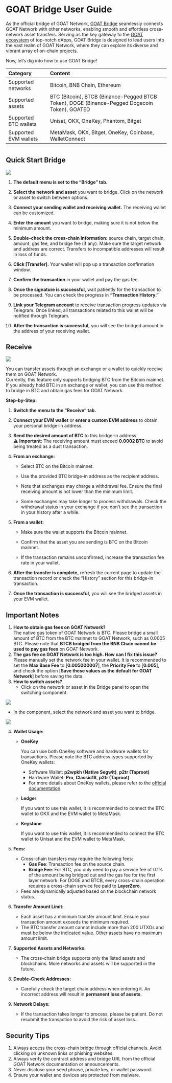 # **GOAT Bridge User Guide**

As the official bridge of GOAT Network, [GOAT Bridge](https://bridge.goat.network/) seamlessly connects GOAT Network with other networks, enabling smooth and effortless cross-network asset transfers. Serving as the key gateway to the [GOAT ecosystem](https://goat.network/ecosystem) of top-notch dApps, GOAT Bridge is designed to lead users into the vast realm of GOAT Network, where they can explore its diverse and vibrant array of on-chain projects. 

Now, let’s dig into how to use GOAT Bridge!

| Category | Content |
| :---- | :---- |
| Supported networks | Bitcoin, BNB Chain, Ethereum |
| Supported assets | BTC (Bitcoin), BTCB (Binance-Pegged BTCB Token), DOGE (Binance-Pegged Dogecoin Token), GOATED |
| Supported BTC wallets | Unisat, OKX, OneKey, Phantom, Bitget |
| Supported EVM wallets | MetaMask, OKX, Bitget, OneKey, Coinbase, WalletConnect |

# 

## **Quick Start Bridge**

![](/img/user-guides/goat-network-bridge/pic1.png)

1. **The default menu is set to the “Bridge” tab.**

2. **Select the network and asset** you want to bridge. Click on the network or asset to switch between options.

3. **Connect your sending wallet and receiving wallet.** The receiving wallet can be customized.

4. **Enter the amount** you want to bridge, making sure it is not below the minimum amount.

5. **Double-check the cross-chain information:** source chain, target chain, amount, gas fee, and bridge fee (if any). Make sure the target network and address are correct. Transfers to incompatible addresses will result in loss of funds.

6. **Click \[Transfer\].** Your wallet will pop up a transaction confirmation window.

7. **Confirm the transaction** in your wallet and pay the gas fee.

8. **Once the signature is successful,** wait patiently for the transaction to be processed. You can check the progress in **“Transaction History.”**

9. **Link your Telegram account** to receive transaction progress updates via Telegram. Once linked, all transactions related to this wallet will be notified through Telegram.

10. **After the transaction is successful,** you will see the bridged amount in the address of your receiving wallet.

## **Receive**

![](/img/user-guides/goat-network-bridge/pic2.png)

You can transfer assets through an exchange or a wallet to quickly receive them on GOAT Network.  
Currently, this feature only supports bridging BTC from the Bitcoin mainnet.  
If you already hold BTC in an exchange or wallet, you can use this method to bridge in BTC and obtain gas fees for GOAT Network.

**Step-by-Step:**

1. **Switch the menu to the “Receive” tab.**

2. **Connect your EVM wallet** or **enter a custom EVM address** to obtain your personal bridge-in address.

3. **Send the desired amount of BTC** to this bridge-in address.  
    ⚠️ **Important:** The receiving amount must exceed **0.0002 BTC** to avoid being treated as a dust transaction.

4. **From an exchange:**

   * Select BTC on the Bitcoin mainnet.

   * Use the provided BTC bridge-in address as the recipient address.

   * Note that exchanges may charge a withdrawal fee. Ensure the final receiving amount is not lower than the minimum limit.  

   * Some exchanges may take longer to process withdrawals. Check the withdrawal status in your exchange if you don’t see the transaction in your history after a while.

5. **From a wallet:**

   * Make sure the wallet supports the Bitcoin mainnet.

   * Confirm that the asset you are sending is BTC on the Bitcoin mainnet.

   * If the transaction remains unconfirmed, increase the transaction fee rate in your wallet.

6. **After the transfer is complete,** refresh the current page to update the transaction record or check the “History” section for this bridge-in transaction.

7. **Once the transaction is successful,** you will see the bridged assets in your EVM wallet.

## **Important Notes**

1. **How to obtain gas fees on GOAT Network?**  
   The native gas token of GOAT Network is BTC. Please bridge a small amount of BTC from the BTC mainnet to GOAT Network, such as 0.0005 BTC. Please note that **BTCB bridged from the BNB Chain cannot be used to pay gas fees** on GOAT Network.  
2. **The gas fee on GOAT Network is too high. How can I fix this issue?**  
   Please manually set the network fee in your wallet. It is recommended to set the **Max Base Fee** to \[**0.005000007**\], the **Priority Fee** to \[**0.005**\], and check the option \[**Save these values as the default for GOAT Network**\] before saving the data.   
3. **How to switch assets?**  
   * Click on the network or asset in the Bridge panel to open the switching component.

 ![](/img/user-guides/goat-network-bridge/pic3.png)

* In the component, select the network and asset you want to bridge.

 ![](/img/user-guides/goat-network-bridge/pic4.png)

4. **Wallet Usage:**

   * **OneKey**

     You can use both OneKey software and hardware wallets for transactions. Please note the BTC address types supported by OneKey wallets:

     * Software Wallet: **p2wpkh (Native Segwit)**, **p2tr (Taproot)**  
     * Hardware Wallet: **Pro**, **Classic1S**, **p2tr (Taproot)**  
     * For more details about OneKey wallets, please refer to the [official documentation](https://developer.onekey.so/connect-to-software/webapp-connect-onekey/btc/api-reference/signpsbt).

   * **Ledger**

     If you want to use this wallet, it is recommended to connect the BTC wallet to OKX and the EVM wallet to MetaMask.

   * **Keystone**

     If you want to use this wallet, it is recommended to connect the BTC wallet to Unisat and the EVM wallet to MetaMask.

5. **Fees:**

   * Cross-chain transfers may require the following fees:  
     * **Gas Fee**: Transaction fee on the source chain.  
     * **Bridge Fee**: For BTC, you only need to pay a service fee of 0.1% of the amount being bridged out and the gas fee for the first layer network. For DOGE and BTCB, every cross-chain operation requires a cross-chain service fee paid to **LayerZero**.  
   * Fees are dynamically adjusted based on the blockchain network status.  
       
6. **Transfer Amount Limit:**

   * Each asset has a minimum transfer amount limit. Ensure your transaction amount exceeds the minimum required.  
   * The BTC transfer amount cannot include more than 200 UTXOs and must be below the indicated value. Other assets have no maximum amount limit.  
       
7. **Supported Assets and Networks:**

   * The cross-chain bridge supports only the listed assets and blockchains. More networks and assets will be supported in the future.  
       
8. **Double-Check Addresses:**

   * Carefully check the target chain address when entering it. An incorrect address will result in **permanent loss of assets**.  
       
9. **Network Delays:**

   * If the transaction takes longer to process, please be patient. Do not resubmit the transaction to avoid the risk of asset loss.

## **Security Tips**

1. Always access the cross-chain bridge through official channels. Avoid clicking on unknown links or phishing websites.  
2. Always verify the contract address and bridge URL from the official GOAT Network documentation or announcements.  
3. Never disclose your seed phrase, private key, or wallet password.  
4. Ensure your wallet and devices are protected from malware.

